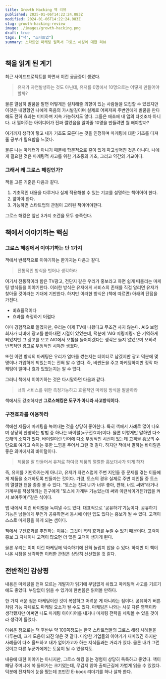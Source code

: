 ```yaml
---
title: Growth Hacking 책 리뷰
published: 2025-01-06T14:22:24.083Z
modified: 2024-01-06T14:22:24.083Z
slug: growth-hacking-review
image: ./images/growth-hacking.png
draft: true
tags: ["책", "스타트업"]
summary: 스타트업 마케팅 필독서 그로스 해킹에 대한 리뷰
---
```


## 책을 읽게 된 계기

최근 사이드프로젝트를 하면서 이런 궁금증이 생겼다.

> 유저가 자연발생하는 것도 아닌데, 유저를 0명에서 10명으로는 어떻게 만들어야할까?

물론 열심히 발품을 팔면 어떻게든 설치해줄 의향이 있는 사람들을 모집할 수 있겠지만 이것은 내향형인 나에게 죽음의 가시밭길이며 실제로 어찌저찌 주변인에게 발품을 판다 해도 전혀 효과는 미미하며 지속 가능하지도 않다. 그들은 애초에 내 앱의 타겟조차 아니다. 내 쩔어주는 아이디어가 진짜 쩔었음을 알아줄 10명을 만들려면 뭘 해야할까?

여기까지 생각이 닿고 내가 기초도 모른다는 것을 인정하며 마케팅에 대한 기초를 다져줄 공부가 필요함을 느꼈다.

물론 나는 마케터가 아니기 때문에 학문적으로 깊이 있게 파고싶어진 것은 아니다. 나에게 필요한 것은 마케팅적 사고를 위한 기초중의 기초, 그리고 약간의 기교이다.

### 그래서 왜 그로스 해킹인가?

책을 고른 기준은 다음과 같다.

1. 기초적인 내용을 다루거나 실제 적용해볼 수 있는 기교를 설명하는 책이어야 한다.
2. 얇아야 한다.
3. 가능하면 스타트업의 관점이 고려된 책이어야한다.

그로스 해킹은 앞선 3가지 조건을 모두 충족한다.

## 책에서 이야기하는 핵심

### 그로스 해킹에서 이야기하는 단 1가지

책에서 반복적으로 이야기하는 한가지는 다음과 같다.

> 전통적인 방식을 벗어나 생각하라

여기서 전통적이라 함은 TV광고, 전단지 같은 우리가 홍보라고 하면 쉽게 떠올리는 마케팅 방식들을 이야기한다. 이러한 방식은 유저에게 서비스의 존재를 직접 알리면 유저가 찾아올 것이라는 기대에 기반한다. 하지만 이러한 방식은 (책에 따르면) 아래의 단점을 가진다.

- 비효율적이다
- 효과를 측정하기 어렵다

아마 경험적으로 알겠지만, 우리는 이제 TV에 나왔다고 무조건 사지 않는다. AIG 보험회사가 티비에 광고를 쏟아내던 시절이 있었는데, 덕분에 'AIG 띠링띠링~'은 기억하게 되었지만 그 광고를 보고 AIG에서 보험을 들어야겠다는 생각은 들지 않았으며 오히려 반복적인 광고로 부정적인 시야만 생겼다.

또한 이런 방식의 마케팅은 우리가 얼마를 썼는지는 데이터로 남겠지만 광고 덕분에 몇 명이나 가입하게 되었는지는 전혀 알 수 없다. 즉, 비싼돈을 주고 마케팅하지만 정작 마케팅이 얼마나 효과 있었는지는 알 수 없다.

그러니 책에서 이야기하는 것은 다시말하면 다음과 같다.

> 너의 서비스를 위한 측정가능하고 효율적인 마케팅 방식을 발굴하라

책에서도 강조하지만 **그로스해킹은 도구가 아니라 사고방식이다.**

### 구전효과를 이용하라

책에선 제품에 마케팅을 녹여내는 것을 상당히 좋아한다. 특히 책에서 사례로 많이 나오며 상당히 찬양하는 방법 중 하나는 바이럴(=구전효과)이다. 물론 이렇게만 말하면 다소 오해의 소지가 있다. 바이럴이란 단어에 다소 부정적인 시선이 있는데 고객을 홍보의 수단으로 여기고 속이는 듯한 느낌을 주어서 그런 것 같다. 하지만 책에서 말하는 바이럴은 좋은 의미에서의 바이럴이다.

> 제품을 잘 만들어서 유저로 하여금 제품의 열렬한 홍보대사가 되게 하자

즉, 유저를 기만하자는게 아니고, 유저가 자연스럽게 주변 지인들 중 문제를 겪는 이들에게 제품을 소개하도록 만들자는 것이다. 가령, 토스의 경우 실제로 주변 지인들 중 토스의 열렬한 팬을 종종 볼 수 있다. "토스는 진짜 UI가 너무 좋아, 편해, 너도 써봐"라거나 가계부를 작성하려는 친구에게 "토스에 가계부 기능있는데 써봐 이런식이거든?(앱을 켜서 보여주며)"같은 식이다.

앱 내에서 이런 바이럴을 녹여낼 수도 있다. 대표적으로 '공유하기'기능이다. 공유하기 기능은 남들에게 무언가 공유하면서 동시에 이런 앱도 있다는 홍보가 될 수 있다. 고객이 스스로 마케팅을 하게 되는 샘이다.

책에서 구전효과를 추천하는 이유는 그것이 복리 효과를 누릴 수 있기 때문이다. 고객이 홍보 그 자체이니 고객이 많으면 더 많은 고객이 생기게 된다.

물론 우리는 이미 이런 마케팅에 익숙하기에 전혀 놀랍지 않을 수 있다. 하지만 이 책이 나온 시점을 생각하면 이러한 관점은 상당히 신선했을 것 같다.

## 전반적인 감상평

내용은 마케팅을 전혀 모르는 개발자가 읽기에 부담없게 쉬웠고 마케팅적 사고를 기르기에도 좋았다. 부담없이 읽을 수 있기에 한번쯤은 읽어볼 만하다.

한 가지 배운 점은 마케팅이란 것이 복잡하고 어려운 게 아니라는 점이다. 공유하기 버튼처럼 기능 자체로도 마케팅 요소가 될 수도 있다. 마케팅은 나와는 사뭇 다른 영역이라 생각했지만 어쩌면 나도 마케팅 아이디어를 내거나 마케팅 전략을 세워볼 수 있을 것이라 생각이 들었다.

아쉬운 점으로는 책 후반부 약 100쪽정도는 한국 스타트업들의 그로스 해킹 사례들을 다루는데, 크게 도움이 되진 않은 것 같다. 다양한 기업들의 이야기가 재미있긴 하지만 사례들이 다소 올드하고 내가 얻어가고자 하는 지식들과는 거리가 있다. 물론 내가 그런 것이고 다른 누군가에게는 도움이 될 수 있을지도.

내용에 대한 이야기는 아니지만, 그로스 해킹 읽는 경험이 상당히 독특하고 좋았다. 책이 패딩 주머니에 쏙 들어가는 크기였는데, 무겁지 않아 출퇴근길에 가볍게 읽을 수 있었다. 덕분에 전자책에 눈을 떴는데 조만간 E-book 리더기를 하나 살까 한다.
